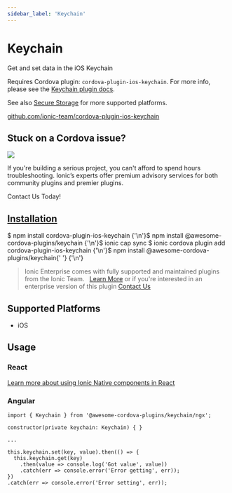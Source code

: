 ```yaml
---
sidebar_label: 'Keychain'
---
```



# Keychain

Get and set data in the iOS Keychain

Requires Cordova plugin: `cordova-plugin-ios-keychain`. For more info, please see the [Keychain plugin docs](https://github.com/ionic-team/cordova-plugin-ios-keychain).

See also [Secure Storage](https://ionicframework.com/docs/native/secure-storage/) for more supported platforms.

<p>
  <a href="https://github.com/ionic-team/cordova-plugin-ios-keychain" target="_blank" rel="noopener" className="git-link">github.com/ionic-team/cordova-plugin-ios-keychain</a>
</p>

<h2>Stuck on a Cordova issue?</h2>
<DocsCard
  className="cordova-ee-card"
  header="Don't waste precious time on plugin issues."
  href="https://ionicframework.com/sales?product_of_interest=Ionic%20Native"
>
  <div>
    <img src="/docs/icons/native-cordova-bot.png" className="cordova-ee-img" />
    <p>If you're building a serious project, you can't afford to spend hours troubleshooting. Ionic’s experts offer premium advisory services for both community plugins and premier plugins.</p>
    <DocsButton className="native-ee-detail">Contact Us Today!</DocsButton>
  </div>
</DocsCard>

<h2 id="installation">
  <a href="#installation">Installation</a>
</h2>
<Tabs
  groupId="runtime"
  defaultValue="Capacitor"
  values={[
    { value: 'Capacitor', label: 'Capacitor' },
    { value: 'Cordova', label: 'Cordova' },
    { value: 'Enterprise', label: 'Enterprise' },
  ]}
>
  <TabItem value="Capacitor">
    <CodeBlock className="language-shell">
      $ npm install cordova-plugin-ios-keychain {'\n'}$ npm install @awesome-cordova-plugins/keychain {'\n'}$ ionic cap
      sync
    </CodeBlock>
  </TabItem>
  <TabItem value="Cordova">
    <CodeBlock className="language-shell">
      $ ionic cordova plugin add cordova-plugin-ios-keychain {'\n'}$ npm install @awesome-cordova-plugins/keychain{' '}
      {'\n'}
    </CodeBlock>
  </TabItem>
  <TabItem value="Enterprise">
    <blockquote>
      Ionic Enterprise comes with fully supported and maintained plugins from the Ionic Team. &nbsp;
      <a className="btn" href="https://ionic.io/docs/premier-plugins">Learn More</a> or if you're interested in an enterprise version of this plugin <a className="btn" href="https://ionicframework.com/sales?product_of_interest=Ionic%20Enterprise%20Engine">Contact Us</a>
    </blockquote>
  </TabItem>
</Tabs>

## Supported Platforms

- iOS

## Usage

### React

[Learn more about using Ionic Native components in React](../native-community.mdx#react)

### Angular

```tsx
import { Keychain } from '@awesome-cordova-plugins/keychain/ngx';

constructor(private keychain: Keychain) { }

...

this.keychain.set(key, value).then(() => {
  this.keychain.get(key)
    .then(value => console.log('Got value', value))
    .catch(err => console.error('Error getting', err));
})
.catch(err => console.error('Error setting', err));
```
